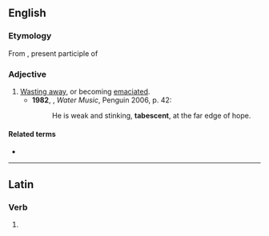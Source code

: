 ==English==

===Etymology===
From {{etyl|la|en}} {{m|la|tabescens}}, present participle of {{m|la|tabesco|tabescere}}

===Adjective===
{{en-adj}}

# [[waste away|Wasting away]], or becoming [[emaciated]]. {{defdate|from 19th c.}}
#* '''1982''', {{w|T. C. Boyle}}, ''Water Music'', Penguin 2006, p. 42:
#*: He is weak and stinking, '''tabescent''', at the far edge of hope.

====Related terms====
* {{l|en|tabescence}}

----

==Latin==

===Verb===
{{la-verb-form|tābēscent}}

# {{inflection of|la|tābēscō||3|p|futr|actv|indc}}